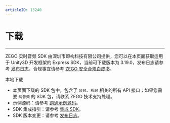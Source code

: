 ```yaml
---
articleID: 13240
---
```

# 下载

- - -

ZEGO 实时音频 SDK 由深圳市即构科技有限公司提供，您可以在本页面获取适用于 Unity3D 开发框架的 Express SDK，当前可下载版本为 3.19.0，发布日志请参考 [发布日志](!DownloadSDK/Release_Notes)，合规事宜请参考 [ZEGO 安全合规白皮书](/policies-and-agreements/zego-security-and-compliance-white-paper)。

<Card title="Express SDK v3.19.0" href="https://artifact-sdk.zego.im/express/unity3d/ZegoExpressUnity3D.zip">
本地下载
</Card>

<Note title="说明">


- 本页面下载的 SDK 包中，包含了 `音频`、`视频` 相关的所有 API 接口；如果您需要 `纯音频` 的 SDK 包，请联系 ZEGO 技术支持处理。
- 示例源码：请参考 [跑通示例源码](!ExpressVideoSDK-DownloadDemo/DownloadDemo)。
- SDK 集成指引：请参考 [集成 SDK](!ExpressVideoSDK-Integration/SDK_Integration)。
- SDK 版本变更：请参考 [发布日志](!ExpressVideoSDK-DownloadSDK/Release_Notes)。

</Note>


